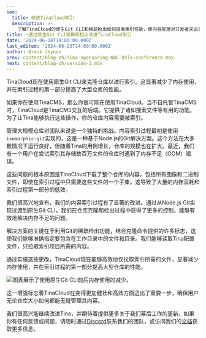 ```yaml
---
seo:
  title: 改进TinaCloud索引
  description: >-
    了解TinaCloud的原生Git CLI和稀疏检出如何提高索引性能，使内容管理对开发者来说更快更高效。
title: ⚡通过原生Git CLI和稀疏检出改进TinaCloud索引
date: '2024-06-18T14:00:00.000Z'
last_edited: '2024-06-23T14:00:00.000Z'
author: Brook Jeynes
prev: content/blog-zh/Tina-sponsoring-NDC-Oslo-conference.mdx
next: content/blog-zh/version-2.mdx
---
```


TinaCloud现在使用原生Git CLI来克隆仓库以进行索引。这显著减少了内存使用，并在索引过程的第一部分提高了大型仓库的性能。

如果你在使用TinaCMS，那么你很可能在使用TinaCloud。当不自托管TinaCMS时，TinaCloud是TinaCMS交互的后端。它提供了诸如搜索文件等有用的功能。为了让Tina能够执行这些操作，你的仓库内容需要被索引。

管理大规模仓库对团队来说是一个独特的挑战。内容索引过程最初是使用`isomorphic-git`实现的，这是一种基于Node.js的Git解决方案。这个方法在大多数情况下运行良好，但随着Tina的用例增长，仓库的规模也在扩大。最近，我们有一个用户在尝试索引其存储数百万文件的仓库时遇到了内存不足（OOM）错误。

这些问题的根本原因是TinaCloud下载了整个仓库的内容，包括所有图像和二进制文件，即使在索引过程中只需要这些文件的一个子集。这导致了大量的内存消耗和索引过程第一部分的低效。

我们很高兴地宣布，我们的内容索引过程有了显著的改进。通过从Node.js Git实现过渡到原生Git CLI，我们在仓库克隆和检出过程中获得了更多的控制，能够有效地解决内存不足的问题。

解决方案的关键在于利用Git的稀疏检出功能，结合克隆命令提供的许多标志，这使我们能够准确指定要包含在工作目录中的文件和目录。我们能够读取Tina配置文件，只拉取索引项目所需的内容。

通过实施这些更改，TinaCloud现在能够高效地仅拉取索引所需的文件，显著减少内存使用，并在索引过程的第一部分提高大型仓库的性能。

![图表展示了使用原生Git CLI前后内存使用的减少。](/img/blog/Improving-TinaCloud-Indexing-with-Native-Git-CLI-and-Sparse-Checkout/chart-native-git_dn9gbf.png "在索引一个1.9GB的包含内容和图像的仓库时，内存使用从旧实现的7.9GB减少到新实现的883MB。")

这一增强标志着TinaCloud在变得更加健壮和高效方面迈出了重要一步，确保用户无论仓库大小如何都能无缝管理其内容。

我们很高兴能继续改进Tina，并期待着提供更多关于我们幕后工作的更新。如果你有任何反馈或问题，请随时通过[Discord](https://discord.com/invite/zumN63Ybpf)联系我们的团队，或访问我们的[文档](https://tinacms.org/docs)获取更多信息。